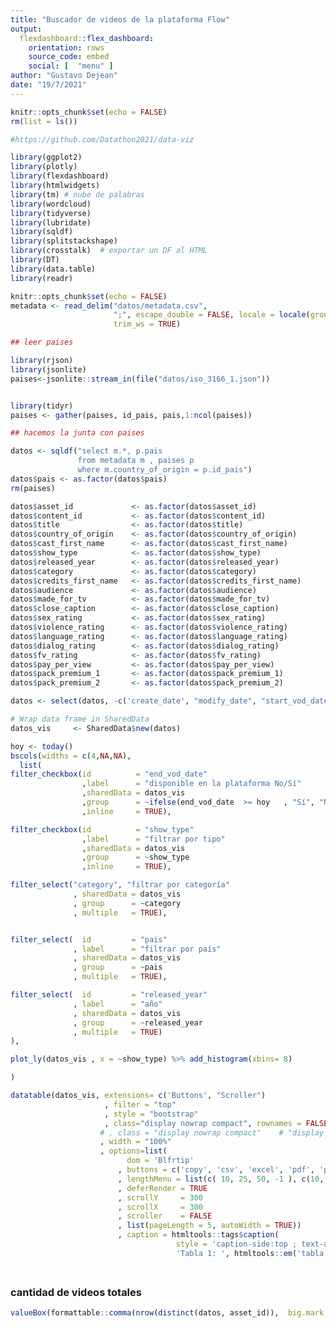 ```yaml
---
title: "Buscador de videos de la plataforma Flow"
output: 
  flexdashboard::flex_dashboard:
    orientation: rows
    source_code: embed
    social: [  "menu" ]
author: "Gustavo Dejean"
date: "19/7/2021"
---
```


```r
knitr::opts_chunk$set(echo = FALSE)
rm(list = ls())

#https://github.com/Datathon2021/data-viz

```


```r

library(ggplot2)
library(plotly)
library(flexdashboard)
library(htmlwidgets)
library(tm) # nube de palabras
library(wordcloud)
library(tidyverse)
library(lubridate)
library(sqldf)
library(splitstackshape)
library(crosstalk)  # exportar un DF al HTML 
library(DT)
library(data.table) 
library(readr)
```

```r
knitr::opts_chunk$set(echo = FALSE)
metadata <- read_delim("datos/metadata.csv", 
                       ";", escape_double = FALSE, locale = locale(grouping_mark = ""), 
                       trim_ws = TRUE)

## leer paises

library(rjson)
library(jsonlite)
paises<-jsonlite::stream_in(file("datos/iso_3166_1.json"))


library(tidyr)
paises <- gather(paises, id_pais, pais,1:ncol(paises))

## hacemos la junta con paises

datos <- sqldf("select m.*, p.pais
               from metadata m , paises p
               where m.country_of_origin = p.id_pais")
datos$pais <- as.factor(datos$pais)
rm(paises)

datos$asset_id             <- as.factor(datos$asset_id)
datos$content_id           <- as.factor(datos$content_id)
datos$title                <- as.factor(datos$title)
datos$country_of_origin    <- as.factor(datos$country_of_origin)
datos$cast_first_name      <- as.factor(datos$cast_first_name)
datos$show_type            <- as.factor(datos$show_type)
datos$released_year        <- as.factor(datos$released_year)
datos$category             <- as.factor(datos$category)
datos$credits_first_name   <- as.factor(datos$credits_first_name)
datos$audience             <- as.factor(datos$audience)
datos$made_for_tv          <- as.factor(datos$made_for_tv)
datos$close_caption        <- as.factor(datos$close_caption)
datos$sex_rating           <- as.factor(datos$sex_rating)
datos$violence_rating      <- as.factor(datos$violence_rating)
datos$language_rating      <- as.factor(datos$language_rating)
datos$dialog_rating        <- as.factor(datos$dialog_rating)
datos$fv_rating            <- as.factor(datos$fv_rating)
datos$pay_per_view         <- as.factor(datos$pay_per_view)
datos$pack_premium_1       <- as.factor(datos$pack_premium_1)
datos$pack_premium_2       <- as.factor(datos$pack_premium_2)

datos <- select(datos, -c('create_date', "modify_date", "start_vod_date"))

# Wrap data frame in SharedData
datos_vis     <- SharedData$new(datos)

```


```r

hoy <- today()
bscols(widths = c(4,NA,NA),
  list(
filter_checkbox(id          = "end_vod_date" 
                ,label      = "disponible en la plataforma No/Sí"
                ,sharedData = datos_vis 
                ,group      = ~ifelse(end_vod_date  >= hoy   , "Sí", "No")
                ,inline     = TRUE),

filter_checkbox(id          = "show_type" 
                ,label      = "filtrar por tipo"
                ,sharedData = datos_vis 
                ,group      = ~show_type
                ,inline     = TRUE),

filter_select("category", "filtrar por categoría"
              , sharedData = datos_vis
              , group      = ~category
              , multiple   = TRUE),


filter_select(  id         = "pais" 
              , label      = "filtrar por país"
              , sharedData = datos_vis 
              , group      = ~pais
              , multiple   = TRUE),

filter_select(  id         = "released_year"
              , label      = "año"
              , sharedData = datos_vis
              , group      = ~released_year
              , multiple   = TRUE)
),

plot_ly(datos_vis , x = ~show_type) %>% add_histogram(xbins= 8)

)
``` 


```r
datatable(datos_vis, extensions= c('Buttons', "Scroller")
                     , filter = "top"
                     , style = "bootstrap" 
                     , class="display nowrap compact", rownames = FALSE
                    # , class = "display nowrap compact"    # "display nowrap compact"
                    , width = "100%"
                    , options=list(
                          dom = 'Blfrtip'
                        , buttons = c('copy', 'csv', 'excel', 'pdf', 'print') 
                        , lengthMenu = list(c( 10, 25, 50, -1 ), c(10, 25, 50, "todo"))
                        , deferRender = TRUE
                        , scrollY     = 300
                        , scrollX     = 300
                        , scroller    = FALSE
                        , list(pageLength = 5, autoWidth = TRUE))
                        , caption = htmltools::tags$caption(
                                     style = 'caption-side:top ; text-align: left ;',
                                     'Tabla 1: ', htmltools::em('tabla de contenidos aplicada a los filtros'))) 
  
```
## 
### cantidad de videos totales
```r
valueBox(formattable::comma(nrow(distinct(datos, asset_id)),  big.mark = ".", digits = 0), icon ='fa-eye', color = 'success')
```

